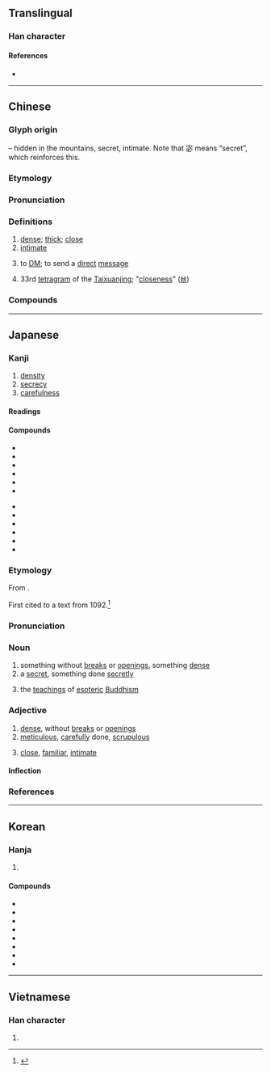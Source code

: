 {{also|宻}}
{{character info}}
==Translingual==

===Han character===
{{Han char|rn=40|rad=宀|as=08|sn=11|four=30773|canj=JPHU|ids=⿱宓山}}

====References====
* {{Han ref|kx=0288.110|dkj=07205|dj=0570.020|hdz=20940.060|uh=5BC6|ud=23494|bh=B14B|bd=45387}}

----

==Chinese==
{{zh-forms|alt=宻}}

===Glyph origin===
{{Han etym}}
{{Han compound|宓|山|t2=mountain||ls=psc|c1=p|c2=s}} – hidden in the mountains, secret, intimate. Note that 宓 means “secret”, which reinforces this.

===Etymology===
{{rfe|zh|←→[[秘]]?}}

===Pronunciation===
{{zh-pron
|m=mì
|ma=y
|m-s=
|dg=ми2
|c=mat6
|c-t=mit5
|g=
|h=pfs=me̍t
|j=
|mb=mĭ
|md=mĭk
|mn=bi̍t/ba̍t/bā
|mn_note=bi̍t - literary; ba̍t/bā - vernacular
|mn-t=mig8/bhag8
|mn-t_note=mig8 - literary; bhag8 - vernacular
|w=5miq
|x=
|mc=y
|oc=y
|cat=a,v
}}

===Definitions===
{{zh-hanzi}}

# [[dense]]; [[thick]]; [[close]]
# [[intimate]]
# {{lb|zh|Internet slang}} to [[DM]]; to send a [[direct]] [[message]]
# 33rd [[tetragram]] of the [[Taixuanjing]]; "[[closeness]]" ([[𝌦]])

===Compounds===
{{zh-der|密報|密閉|密布|密電|密度|密封|密告|密會|密集|密件|密接|密克羅尼西亞|密林|密令|密鑼緊鼓|密碼|密密層層|密密叢叢|密密麻麻|密密匝匝|密謀|密切|密商|密實|密使|密室|密談|密探|密信|密訊|密約|密雲不雨|密匝匝|密召|密植|密旨|密書|密親|密章|人口密度|不密|密網|哈密瓜|密不通風|密爾|交通密度|保密|周密|密密切切|密宗|密緻|密勿|密切追隨|慎密|宥密|密送|密點地圖|密集部署|密昵|事以密成|密屋|守密|幽期密約|三密|密歇斯|告密人|低聲密語|密雲|密合|密查|峻密|居住密度|失密|嚴密|密昔斯|密看|密昔司|密幄|密雨|密醫|密跡金剛|密語|密西根湖|密西根州|密蘇里河|密蘇里州|密續|密涅瓦|密捉|密意|密度指數|密封遺囑|密寫|密奏|密地|密友|密函|密保|密侖|密不透風|密詔|仔密|密訪|密邇|保密軍官|密航|密密|密諭|城府深密|密勿從事|人煙稠密|密支那|密不可分|密議|叢密|勞力密集|告密|保密防諜|洩密|烏雲密布|機密大事|祕密|祕密外交|款密|祕密交易|機謀不密|機事不密|碎密|明密|稠密|祕密警察|祕密證人|祕密結社|祕密社會|百密一疏|文深網密|戰雲密布|機密|珍藏密斂|樞密|祕密選舉|濃雲密布|樞密院|戰雲濃密|濃密|機密文件|柔情密意|樞密使|親密|纖密|絕密|謹密|綿密|精密|縝密|靡密|衷腸密語|精密度|精密陶瓷|背密|遏密|緻密|詞嚴義密|隱密|細密|綿密小巧|致密|親密無間|緊鑼密鼓|退藏於密|阿薩密省|閨中密友|詳密|那密比亞|邁阿密|達拉密|軍事機密|過從甚密|繁密|邃密|細密畫|緊密|茂密|細針密縷|密斯|密斯得|密司脫|密斯忒|密斯特|阿提密斯|哈密}}

{{zh-cat|Elementary}}

----

==Japanese==

===Kanji===
{{ja-kanji|grade=6|rs=宀08}}

# [[density]]
# [[secrecy]]
# [[carefulness]]

====Readings====
{{ja-readings
|goon=みつ, みち
|kanon=びつ
|kun=ひそ-か, ひそ-やか, みそ-か
}}

====Compounds====
{{der-top|Compounds}}
* {{ja-r|密教|みっきょう|[[esoteric]] [[Buddhism]]}}
* {{ja-r|密航|みっこう|[[smuggling]]}}
* {{ja-r|密告|みっこく|[[tipoff]]}}
* {{ja-r|密室|みっしつ|[[hidden]] [[room]]}}
* {{ja-r|密接|みっせつ|[[close]] [[relationship]]}}
* {{ja-r|密談|みつだん|[[secret]] [[conversation]]}}
{{der-mid}}
* {{ja-r|密着|みっちゃく|being [[adhered]] to}}
* {{ja-r|密入国|みつにゅうこく|[[illegal immigration]]}}
* {{ja-r|密封|みっぷう|[[sealing]]}}
* {{ja-r|密輸|みつゆ|[[smuggling]]}}
* {{ja-r|密猟|みつりょう|[[poaching]]}}
* {{ja-r|秘密|ひみつ|[[secret]]}}
{{der-bottom}}

===Etymology===
{{ja-kanjitab|yomi=goon|みつ}}

From {{der|ja|ltc|sort=みつ|-}} {{ltc-l|密}}.

First cited to a text from 1092.<ref name="KDJ">{{R:Kokugo Dai Jiten}}</ref>

===Pronunciation===
{{ja-pron|みつ|acc=1|acc_ref=DJR}}

===Noun===
{{ja-noun|みつ}}

# something without [[break]]s or [[opening]]s, something [[dense]]
# a [[secret]], {{qual|especially}} something done [[secretly]]
#: {{synonyms|ja|秘密|tr=himitsu}}
# {{lb|ja|Buddhism}} the [[teaching]]s of [[esoteric]] [[Buddhism]]
#: {{synonyms|ja|密教|tr=mikkyō}}

===Adjective===
{{ja-adj|みつ|infl=な}}

# [[dense]], without [[break]]s or [[opening]]s
# [[meticulous]], [[carefully]] done, [[scrupulous]]
#: {{ja-usex|'''密な'''計%画|'''みつ な''' けい%かく|a '''meticulous''' schedule}}
# {{lb|ja|of relations among people}} [[close]], [[familiar]], [[intimate]]
#: {{synonyms|ja|深い|tr=fukai}}
#: {{ja-usex|'''密な'''間%柄|'''みつ な''' あいだ%がら|'''familiar''' terms, '''intimate''' relations}}

====Inflection====
{{ja-na|みつ}}

===References===
<references/>

----

==Korean==

===Hanja===
{{ko-hanja|빽빽하다|빽빽할|밀}}

# {{hanja form of|밀|[[dense]]}}

====Compounds====
* {{ko-l|밀수|[[smuggling]]|密輸}}
* {{ko-l|밀도|[[density]]|密度}}
* {{ko-l|밀봉|[[sealing]]|密封}}
* {{ko-l|밀접|being closely [[connected]]; being [[related]]|密接}}
* {{ko-l|과밀|{{q|demography}} [[overcrowding]], [[crowded]] |過密}}
* {{ko-l|비밀|[[secret]]|秘密}}
* {{ko-l|긴밀|[[closeness]], [[tightness]]|緊密}}
* {{ko-l|치밀|[[precision]], [[minuteness]], [[accuracy]]|緻密}}

----

==Vietnamese==

===Han character===
{{vi-readings|reading=mật, mất|rs=宀08}}

# {{rfdef|vi|sort=宀08}}